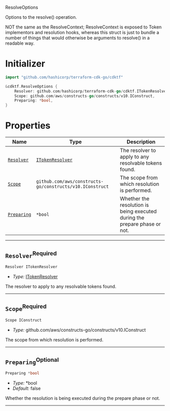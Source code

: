  ResolveOptions <a name="ResolveOptions" id="cdktf.ResolveOptions"></a>

Options to the resolve() operation.

NOT the same as the ResolveContext; ResolveContext is exposed to Token
implementors and resolution hooks, whereas this struct is just to bundle
a number of things that would otherwise be arguments to resolve() in a
readable way.

# Initializer <a name="Initializer" id="cdktf.ResolveOptions.Initializer"></a>

```go
import "github.com/hashicorp/terraform-cdk-go/cdktf"

&cdktf.ResolveOptions {
	Resolver: github.com/hashicorp/terraform-cdk-go/cdktf.ITokenResolver,
	Scope: github.com/aws/constructs-go/constructs/v10.IConstruct,
	Preparing: *bool,
}
```

# Properties <a name="Properties" id="Properties"></a>

| **Name** | **Type** | **Description** |
| --- | --- | --- |
| <code><a href="#cdktf.ResolveOptions.property.resolver">Resolver</a></code> | <code><a href="#cdktf.ITokenResolver">ITokenResolver</a></code> | The resolver to apply to any resolvable tokens found. |
| <code><a href="#cdktf.ResolveOptions.property.scope">Scope</a></code> | <code>github.com/aws/constructs-go/constructs/v10.IConstruct</code> | The scope from which resolution is performed. |
| <code><a href="#cdktf.ResolveOptions.property.preparing">Preparing</a></code> | <code>*bool</code> | Whether the resolution is being executed during the prepare phase or not. |

---

## `Resolver`<sup>Required</sup> <a name="Resolver" id="cdktf.ResolveOptions.property.resolver"></a>

```go
Resolver ITokenResolver
```

- *Type:* <a href="#cdktf.ITokenResolver">ITokenResolver</a>

The resolver to apply to any resolvable tokens found.

---

## `Scope`<sup>Required</sup> <a name="Scope" id="cdktf.ResolveOptions.property.scope"></a>

```go
Scope IConstruct
```

- *Type:* github.com/aws/constructs-go/constructs/v10.IConstruct

The scope from which resolution is performed.

---

## `Preparing`<sup>Optional</sup> <a name="Preparing" id="cdktf.ResolveOptions.property.preparing"></a>

```go
Preparing *bool
```

- *Type:* *bool
- *Default:* false

Whether the resolution is being executed during the prepare phase or not.

---
